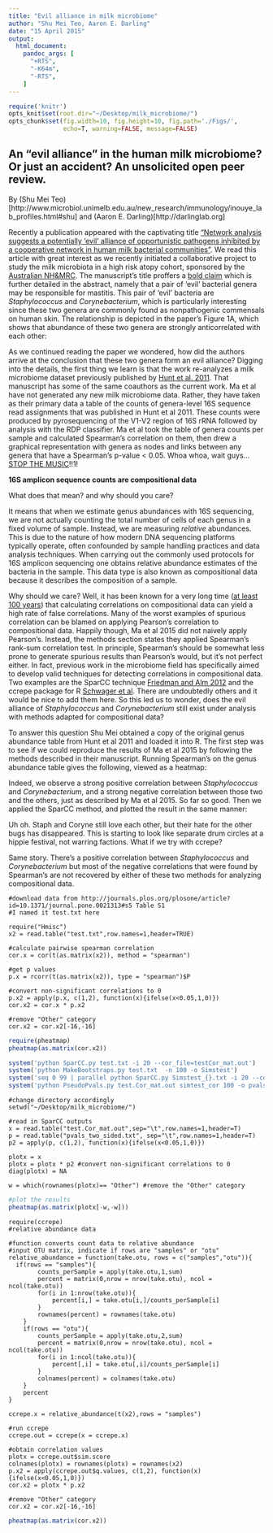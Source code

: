 ```yaml
---
title: "Evil alliance in milk microbiome"
author: "Shu Mei Teo, Aaron E. Darling"
date: "15 April 2015"
output: 
  html_document:
    pandoc_args: [
      "+RTS",
      "-K64m",
      "-RTS",
    ]
---
```


```r
require('knitr')
opts_knit$set(root.dir="~/Desktop/milk_microbiome/")
opts_chunk$set(fig.width=10, fig.height=10, fig.path='./Figs/',
               echo=T, warning=FALSE, message=FALSE)
```

## An "evil alliance" in the human milk microbiome? Or just an accident? An unsolicited open peer review.

By (Shu Mei Teo)[http://www.microbiol.unimelb.edu.au/new_research/immunology/inouye_lab_profiles.html#shu] and (Aaron E. Darling)[http://darlinglab.org]

Recently a publication appeared with the captivating title ["Network analysis suggests a potentially ‘evil’ alliance of opportunistic pathogens inhibited by a cooperative network in human milk bacterial communities"](http://www.nature.com/srep/2015/150205/srep08275/full/srep08275.html). We read this article with great interest as we recently initiated a collaborative project to study the milk microbiota in a high risk atopy cohort, sponsored by the [Australian NH&MRC](https://www.nhmrc.gov.au/). The manuscript's title proffers a [bold claim](http://www.urbandictionary.com/define.php?term=flamebait) which is further detailed in the abstract, namely that a pair of 'evil' bacterial genera may be responsible for mastitis. This pair of 'evil' bacteria are *Staphylococcus* and *Corynebacterium*, which is particularly interesting since these two genera are commonly found as nonpathogenic commensals on human skin. The relationship is depicted in the paper's Figure 1A, which shows that abundance of these two genera are strongly anticorrelated with each other:



As we continued reading the paper we wondered, how did the authors arrive at the conclusion that these two genera form an evil alliance?
Digging into the details, the first thing we learn is that the work re-analyzes a milk microbiome dataset previously published by [Hunt et al. 2011](http://www.ncbi.nlm.nih.gov/pubmed/21695057?dopt=Abstract). That manuscript has some of the same coauthors as the current work. Ma et al have not generated any new milk microbiome data. Rather, they have taken as their primary data a table of the counts of genera-level 16S sequence read assignments that was published in Hunt et al 2011. These counts were produced by pyrosequencing of the V1-V2 region of 16S rRNA followed by analysis with the RDP classifier. Ma et al took the table of genera counts per sample and calculated Spearman's correlation on them, then drew a graphical representation with genera as nodes and links between any genera that have a Spearman's p-value &lt; 0.05. Whoa whoa, wait guys...[STOP THE MUSIC](https://youtu.be/j-LfQCPJJkY?t=50)!!1!

**16S amplicon sequence counts are compositional data**

What does that mean? and why should you care?

It means that when we estimate genus abundances with 16S sequencing, we are not actually counting the total number of cells of each genus in a fixed volume of sample. Instead, we are measuring *relative* abundances. This is due to the nature of how modern DNA sequencing platforms typically operate, often confounded by sample handling practices and data analysis techniques. When carrying out the commonly used protocols for 16S amplicon sequencing one obtains relative abundance estimates of the bacteria in the sample. This data type is also known as compositional data because it describes the composition of a sample.

Why should we care? Well, it has been known for a very long time ([at least 100 years](http://en.wikipedia.org/wiki/Spurious_correlation)) that calculating correlations on compositional data can yield a high rate of false correlations. Many of the worst examples of spurious correlation can be blamed on applying Pearson's correlation to compositional data. Happily though, Ma et al 2015 did not naively apply Pearson's. Instead, the methods section states they applied Spearman's rank-sum correlation test. In principle, Spearman's should be somewhat less prone to generate spurious results than Pearson's would, but it's not perfect either. In fact, previous work in the microbiome field has specifically aimed to develop valid techniques for detecting correlations in compositional data. Two examples are the SparCC technique [Friedman and Alm 2012](http://journals.plos.org/ploscompbiol/article?id=10.1371/journal.pcbi.1002687) and the ccrepe package for R [Schwager et al](http://huttenhower.sph.harvard.edu/ccrepe). There are undoubtedly others and it would be nice to add them here. So this led us to wonder, does the evil alliance of *Staphylococcus* and *Corynebacterium* still exist under analysis with methods adapted for compositional data?

To answer this question Shu Mei obtained a copy of the original genus abundance table from Hunt et al 2011 and loaded it into R. The first step was to see if we could reproduce the results of Ma et al 2015 by following the methods described in their manuscript. Running Spearman's on the genus abundance table gives the following, viewed as a heatmap:

Indeed, we observe a strong positive correlation between *Staphylococcus* and *Corynebacterium*, and a strong negative correlation between those two and the others, just as described by Ma et al 2015. So far so good. Then we applied the SparCC method, and plotted the result in the same manner:

Uh oh. Staph and Coryne still love each other, but their hate for the other bugs has disappeared. This is starting to look like separate drum circles at a hippie festival, not warring factions. What if we try with ccrepe?

Same story. There's a positive correlation between *Staphylococcus* and *Corynebacterium* but most of the negative correlations that were found by Spearman's are not recovered by either of these two methods for analyzing compositional data. 




```run

#download data from http://journals.plos.org/plosone/article?id=10.1371/journal.pone.0021313#s5 Table S1
#I named it test.txt here

require("Hmisc")
x2 = read.table("test.txt",row.names=1,header=TRUE)

#calculate pairwise spearman correlation
cor.x = cor(t(as.matrix(x2)), method = "spearman")

#get p values
p.x = rcorr(t(as.matrix(x2)), type = "spearman")$P

#convert non-significant correlations to 0
p.x2 = apply(p.x, c(1,2), function(x){ifelse(x<0.05,1,0)})
cor.x2 = cor.x * p.x2

#remove "Other" category
cor.x2 = cor.x2[-16,-16] 
```

```r
require(pheatmap)
pheatmap(as.matrix(cor.x2))
```

```r
system('python SparCC.py test.txt -i 20 --cor_file=testCor_mat.out') 
system('python MakeBootstraps.py test.txt  -n 100 -o Simstest')
system('seq 0 99 | parallel python SparCC.py Simstest_{}.txt -i 20 --cor_file=simtest_cor_{}.txt')
system('python PseudoPvals.py test.Cor_mat.out simtest_cor 100 -o pvals_two_sided.txt -t "two_sided"') 
```

```read

#change directory accordingly
setwd("~/Desktop/milk_microbiome/")

#read in SparCC outputs
x = read.table("test.Cor_mat.out",sep="\t",row.names=1,header=T)
p = read.table("pvals_two_sided.txt", sep="\t",row.names=1,header=T)
p2 = apply(p, c(1,2), function(x){ifelse(x<0.05,1,0)})

plotx = x
plotx = plotx * p2 #convert non-significant correlations to 0
diag(plotx) = NA

w = which(rownames(plotx)== "Other") #remove the "Other" category

```

```r
#plot the results
pheatmap(as.matrix(plotx[-w,-w]))
```

```run
require(ccrepe)
#relative abundance data

#function converts count data to relative abundance
#input OTU matrix, indicate if rows are "samples" or "otu"
relative_abundance = function(take.otu, rows = c("samples","otu")){
  if(rows == "samples"){
		counts_perSample = apply(take.otu,1,sum)
		percent = matrix(0,nrow = nrow(take.otu), ncol = ncol(take.otu)) 
		for(i in 1:nrow(take.otu)){
			percent[i,] = take.otu[i,]/counts_perSample[i]
		}
		rownames(percent) = rownames(take.otu)
	}
	if(rows == "otu"){
		counts_perSample = apply(take.otu,2,sum)
		percent = matrix(0,nrow = nrow(take.otu), ncol = ncol(take.otu)) 
		for(i in 1:ncol(take.otu)){
			percent[,i] = take.otu[,i]/counts_perSample[i]
		}
		colnames(percent) = colnames(take.otu)
	}
	percent
}

ccrepe.x = relative_abundance(t(x2),rows = "samples")

#run ccrepe
ccrepe.out = ccrepe(x = ccrepe.x)

#obtain correlation values
plotx = ccrepe.out$sim.score
colnames(plotx) = rownames(plotx) = rownames(x2)
p.x2 = apply(ccrepe.out$q.values, c(1,2), function(x){ifelse(x<0.05,1,0)})
cor.x2 = plotx * p.x2

#remove "Other" category
cor.x2 = cor.x2[-16,-16]

```

```r
pheatmap(as.matrix(cor.x2))
```


